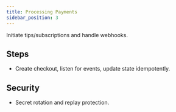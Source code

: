 ```yaml
---
title: Processing Payments
sidebar_position: 3
---
```


Initiate tips/subscriptions and handle webhooks.

## Steps
- Create checkout, listen for events, update state idempotently.

## Security
- Secret rotation and replay protection.
